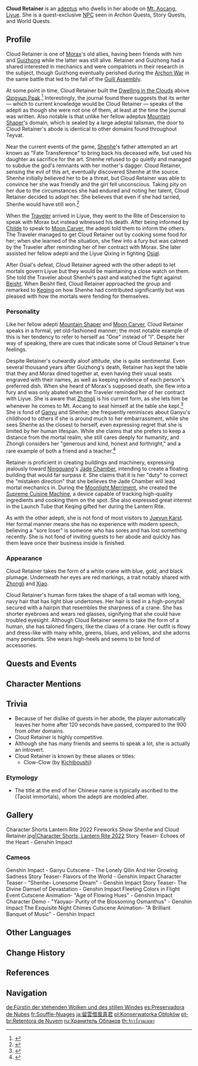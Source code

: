 {{Character Infobox
|type             = Quest NPC
|image            = <gallery>
NPC Cloud Retainer.png|Crane Form
NPC Cloud Retainer Human.png|Human Form
</gallery>
|region           = Liyue
|affiliation      = Adepti
|affiliation2     = Cloud Retainer's Abode
|voiceEN          = [[imdb:nm6234098|Stephanie Panisello]]<ref>Facebook: [https://www.facebook.com/stephaniepanisello/photos/a.1887908494650950/3397127460395705/?type=3&eid=ARDrO2oeIX9ToOzwn6yRcPh2txKbUvGt3XgRMd6ELkoC3YYMKVBff-IMUme6DZWdo9HRy4mSbK_GCNaw EN VA Self Announcement]</ref>
|voiceCN          = [https://zh.moegirl.org.cn/秦紫翼 Qin Ziyi ({{zh|秦紫翼}})]<ref>Bilibili: [https://www.bilibili.com/video/BV1Vb4y1i7At {{zh|《原神》申鹤角色PV——「孤辰新梦」}}] (Video Description)</ref>
|voiceJP          = [http://amuleto.jp/talents/nakatomimana.html Nakatomi Mana ({{ja|中臣 真菜}})]<ref>Twitter: [https://twitter.com/nakatommy_mana/status/1326411480837857281 JP VA Self Announcement]</ref>
|voiceKR          = {{w|ko:강시현|Kang Si-hyeon ({{ko|강시현}})}}<ref>Twitter: [https://twitter.com/kkangchoding/status/1346481762000543752 KR VA Self Announcement]</ref>
}}
'''Cloud Retainer''' is an [[adeptus]] who dwells in her abode on [[Mt. Aocang]], [[Liyue]]. She is a quest-exclusive [[NPC]] seen in Archon Quests, Story Quests, and World Quests.

==Profile==
{{Quote|"Tranquility of mind and purity of heart &mdash; the Free Adeptus, The Unfettered &mdash; performs no action and sets no rule. Their presence is beyond mere mortals."|A stone tablet on Mt. Aocang}}

Cloud Retainer is one of [[Morax]]'s old allies, having been friends with him and [[Guizhong]] while the latter was still alive. Retainer and Guizhong had a shared interested in mechanics and were compatriots in their research in the subject, though Guizhong eventually perished during the [[Archon War]] in the same battle that led to the fall of the [[Guili Plains|Guili Assembly]].

At some point in time, Cloud Retainer built the [[Dwelling in the Clouds]] above [[Qingyun Peak]].<ref>{{Ref/Quest|An Adeptal Summons}}</ref> Interestingly, the journal found there suggests that its writer &mdash; which to current knowledge would be Cloud Retainer &mdash; speaks of the adepti as though she were not one of them, at least at the time the journal was written. Also notable is that unlike her fellow adeptus [[Mountain Shaper]]'s domain, which is sealed by a large adeptal talisman, the door to Cloud Retainer's abode is identical to other domains found throughout Teyvat.

Near the current events of the game, [[Shenhe]]'s father attempted an art known as "Fate Transference" to bring back his deceased wife, but used his daughter as sacrifice for the art. Shenhe refused to go quietly and managed to subdue the god's remnants with her mother's dagger. Cloud Retainer, sensing the evil of this art, eventually discovered Shenhe at the source. Shenhe initially believed her to be a threat, but Cloud Retainer was able to convince her she was friendly and the girl fell unconscious. Taking pity on her due to the circumstances she had endured and noting her talent, Cloud Retainer decided to adopt her. She believes that even if she had tarried, Shenhe would have still won.<ref>{{Ref/Quest|Seagaze Sunset}}</ref>

When the [[Traveler]] arrived in Liyue, they went to the Rite of Descension to speak with Morax but instead witnessed his death. After being informed by [[Tartaglia|Childe]] to speak to [[Moon Carver]], the adepti told them to inform the others. The Traveler managed to get Cloud Retainer out by cooking some food for her; when she learned of the situation, she flew into a fury but was calmed by the Traveler after reminding her of her contract with Morax. She later assisted her fellow adepti and the Liyue Qixing in fighting [[Osial]].

After Osial's defeat, Cloud Retainer agreed with the other adepti to let mortals govern Liyue but they would be maintaining a close watch on them. She told the Traveler about Shenhe's past and watched the fight against [[Beisht]]. When Beisht fled, Cloud Retainer approached the group and remarked to [[Keqing]] on how Shenhe had contributed significantly but was pleased with how the mortals were fending for themselves.

===Personality===
Like her fellow adepti [[Mountain Shaper]] and [[Moon Carver]], Cloud Retainer speaks in a formal, yet old-fashioned manner; the most notable example of this is her tendency to refer to herself as "One" instead of "I". Despite her way of speaking, there are cues that indicate some of Cloud Retainer's true feelings.

Despite Retainer's outwardly aloof attitude, she is quite sentimental. Even several thousand years after Guizhong's death, Retainer has kept the table that they and Morax dined together at, even having their usual seats engraved with their names, as well as keeping evidence of each person's preferred dish. When she heard of Morax's supposed death, she flew into a fury and was only abated when the Traveler reminded her of her contract with Liyue. She is aware that [[Zhongli]] is his current form, as she lets him be whenever he comes to Mt. Aocang to seat himself at the table she kept.<ref>{{Ref/VO|Shenhe|About Zhongli}}</ref> She is fond of [[Ganyu]] and Shenhe; she frequently reminisces about Ganyu's childhood to others if she is around much to her embarrassment, while she sees Shenhe as the closest to herself, even expressing regret that she is limited by her human lifespan. While she claims that she prefers to keep a distance from the mortal realm, she still cares deeply for humanity, and Zhongli considers her "generous and kind, honest and forthright," and a rare example of both a friend and a teacher.<ref>{{Ref/Quest|The Stars Inscribe the Year's Wishes|note=Post-Quest}}</ref>

Retainer is proficient in creating buildings and machinery, expressing jealously toward [[Ningguang]]'s [[Jade Chamber]], intending to create a floating building that would far surpass it. She claims that it is her "duty" to correct the "mistaken direction" that she believes the Jade Chamber will lead mortal mechanics in. During the [[Moonlight Merriment]], she created the [[Supreme Cuisine Machine]], a device capable of tracking high-quality ingredients and cooking them on the spot. She also expressed great interest in the Launch Tube that Keqing gifted her during the Lantern Rite.

As with the other adepti, she is not fond of most visitors to [[Jueyun Karst]]. Her formal manner means she has no experience with modern speech, believing a "sore loser" is someone who has sores and has lost something recently. She is not fond of inviting guests to her abode and quickly has them leave once their business inside is finished.

===Appearance===
Cloud Retainer takes the form of a white crane with blue, gold, and black plumage. Underneath her eyes are red markings, a trait notably shared with [[Zhongli]] and [[Xiao]].

Cloud Retainer's human form takes the shape of a tall woman with long, navy hair that has light blue undertones. Her hair is tied in a high-ponytail secured with a hairpin that resembles the sharpness of a crane. She has shorter eyebrows and wears red glasses, signifying that she could have troubled eyesight. Although Cloud Retainer seems to take the form of a human, she has taloned fingers, like the claws of a crane. Her outfit is flowy and dress-like with many white, greens, blues, and yellows, and she adorns many pendants. She wears high-heels and seems to be fond of accessories.

==Quests and Events==
{{Quests and Events
|The Stars Inscribe the Year's Wishes = cutscene
|Three to Get Ready, and Here We Go = cinematic
}}

==Character Mentions==
{{Character Mentions}}

==Trivia==
* Because of her dislike of guests in her abode, the player automatically leaves her home after 120 seconds have passed, compared to the 900 from other domains.
* Cloud Retainer is highly competitive.
* Although she has many friends and seems to speak a lot, she is actually an introvert.
* Cloud Retainer is known by these aliases or titles:
** Clow-Clow (by [[Kichiboushi]])

===Etymology===
* The title {{Lang|"Perfected Lord"|zh=真君|zh_rm=Zhēnjūn}} at the end of her Chinese name is typically ascribed to the {{w|Xian (Taoism)|''xian''}} (Taoist immortals), whom the adepti are modeled after.

==Gallery==
<gallery>
Character Shorts Lantern Rite 2022 Fireworks Show Shenhe and Cloud Retainer.jpg|[https://twitter.com/GenshinImpact/status/1490535791570960386 Character Shorts, Lantern Rite 2022]<!--2022-02-07-->
Story Teaser- Echoes of the Heart - Genshin Impact
</gallery>

===Cameos===
<gallery>
Genshin Impact - Ganyu Cutscene - The Lonely Qilin And Her Growing Sadness
Story Teaser- Flavors of the World - Genshin Impact
Character Teaser - "Shenhe- Lonesome Dream" - Genshin Impact
Story Teaser- The Divine Damsel of Devastation - Genshin Impact
Fleeting Colors in Flight Event Cutscene Animation- "Age of Flowing Hues" - Genshin Impact
Character Demo - "Yaoyao- Purity of the Blossoming Osmanthus" - Genshin Impact
The Exquisite Night Chimes Cutscene Animation- "A Brilliant Banquet of Music" - Genshin Impact
</gallery>

==Other Languages==
{{Other Languages
|en      = Cloud Retainer
|zhs     = 留云借风真君
|zhs_rm  = Liúyún Jièfēng Zhēnjūn
|zht     = 留雲借風真君
|zht_rm  = Liúyún Jièfēng Zhēnjūn
|zh_tl   = The Perfected Lord who Retains the Clouds by Borrowing the Wind
|ja      = {{Rubi|留|りゅう|雲|うん|借|しゃく|風|ふう|真|しん|君|くん}}
|ja_rm   = Ryuu'un Shakufuu Shinkun
|ja_tl   = The Perfected Lord who Retains the Clouds by Borrowing the Wind{{Sino|ja}}
|ko      = {{tt|류운차풍진군|留雲借風真君}}
|ko_rm   = Ryu'unchapungjin'gun
|ko_tl   = The Perfected Lord who Retains the Clouds by Borrowing the Wind{{Sino|ko}}
|es      = Preservadora de Nubes
|es_tl   = Preserver of Clouds
|fr      = Souffle-Nuages
|fr_tl   = Cloud Blower
|ru      = Хранитель Облаков
|ru_tl   = Cloud Keeper
|th      = จ้าววังวนเมฆา
|th_rm   = Cao Wangwon Mekha
|th_tl   = Lord of Vortices of Clouds
|vi      = {{tt|Lưu Vân Tá Phong Chân Quân|留云借风真君}}
|vi_tl   = The Perfected Lord who Retains the Clouds by Borrowing the Wind{{Sino|vi}}
|de      = Fürstin der stehenden Wolken und des stillen Windes
|de_tl   = Ruler of Still Clouds and the Calm Wind
|id      = Cloud Retainer
|pt      = Retentora de Nuvem
|pt_tl   = Retainer of Cloud
|tr      = Bulutlar Hakimi
|tr_tl   = 
|it      = Vestale delle nuvole
|it_tl   = Vestal of the Clouds
}}

==Change History==
{{Change History|1.0}}

==References==
{{Reflist|2}}

==Navigation==
{{Faction Navbox}}

[[de:Fürstin der stehenden Wolken und des stillen Windes]]
[[es:Preservadora de Nubes]]
[[fr:Souffle-Nuages]]
[[ja:留雲借風真君]]
[[pl:Konserwatorka Obłoków]]
[[pt-br:Retentora de Nuvem]]
[[ru:Хранитель Облаков]]
[[th:จ้าววังวนเมฆา]]